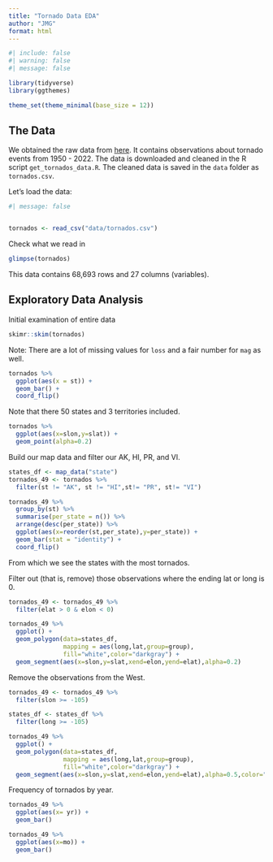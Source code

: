 ```yaml
---
title: "Tornado Data EDA"
author: "JMG"
format: html
---
```


```r
#| include: false
#| warning: false
#| message: false

library(tidyverse)
library(ggthemes)

theme_set(theme_minimal(base_size = 12))
```



## The Data

We obtained the raw data from [here](https://www.spc.noaa.gov/wcm/data/1950-2022_actual_tornadoes.csv). It contains observations about tornado events from 1950 - 2022. The data is downloaded and cleaned in the R script `get_tornados_data.R`. The cleaned data is saved in the `data` folder as `tornados.csv`.

Let's load the data:

```r
#| message: false


tornados <- read_csv("data/tornados.csv")
```

Check what we read in

```r
glimpse(tornados)
```


This data contains 68,693 rows and 27 columns (variables). 

## Exploratory Data Analysis

Initial examination of entire data

```r
skimr::skim(tornados)
```


Note: There are a lot of missing values for `loss` and a fair number for `mag` as well. 

```r
tornados %>%
  ggplot(aes(x = st)) + 
  geom_bar() + 
  coord_flip()
```

Note that there 50 states and 3 territories included.

```r
tornados %>%
  ggplot(aes(x=slon,y=slat)) + 
  geom_point(alpha=0.2)
```

Build our map data and filter our AK, HI, PR, and VI.

```r
states_df <- map_data("state")
tornados_49 <- tornados %>%
  filter(st != "AK", st != "HI",st!= "PR", st!= "VI")
```



```r
tornados_49 %>%
  group_by(st) %>%
  summarise(per_state = n()) %>%
  arrange(desc(per_state)) %>%
  ggplot(aes(x=reorder(st,per_state),y=per_state)) + 
  geom_bar(stat = "identity") + 
  coord_flip()
```

From which we see the states with the most tornados.


Filter out (that is, remove) those observations where the ending lat or long is 0. 

```r
tornados_49 <- tornados_49 %>%
  filter(elat > 0 & elon < 0)
```



```r

tornados_49 %>%
  ggplot() + 
  geom_polygon(data=states_df,
               mapping = aes(long,lat,group=group),
               fill="white",color="darkgray") + 
  geom_segment(aes(x=slon,y=slat,xend=elon,yend=elat),alpha=0.2)
```

Remove the observations from the West.

```r
tornados_49 <- tornados_49 %>%
  filter(slon >= -105)

states_df <- states_df %>%
  filter(long >= -105)
```



```r

tornados_49 %>%
  ggplot() + 
  geom_polygon(data=states_df,
               mapping = aes(long,lat,group=group),
               fill="white",color="darkgray") + 
  geom_segment(aes(x=slon,y=slat,xend=elon,yend=elat),alpha=0.5,color="darkgreen")

```

Frequency of tornados by year.

```r
tornados_49 %>%
  ggplot(aes(x= yr)) + 
  geom_bar()
```



```r
tornados_49 %>%
  ggplot(aes(x=mo)) + 
  geom_bar()
```





